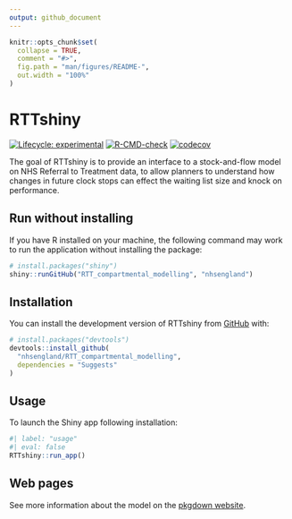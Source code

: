 ```yaml
---
output: github_document
---
```


<!-- README.md is generated from README.Rmd. Please edit that file -->

```r
knitr::opts_chunk$set(
  collapse = TRUE,
  comment = "#>",
  fig.path = "man/figures/README-",
  out.width = "100%"
)
```

# RTTshiny

<!-- badges: start -->
[![Lifecycle: experimental](https://img.shields.io/badge/lifecycle-experimental-orange.svg)](https://lifecycle.r-lib.org/articles/stages.html#experimental)
[![R-CMD-check](https://github.com/nhs-bnssg-analytics/RTT_compartmental_modelling/actions/workflows/R-CMD-check.yaml/badge.svg)](https://github.com/nhs-bnssg-analytics/RTT_compartmental_modelling/actions/workflows/R-CMD-check.yaml)
[![codecov](https://codecov.io/gh/nhs-bnssg-analytics/RTT_compartmental_modelling/graph/badge.svg?token=O2KBKLVUOD)](https://codecov.io/gh/nhs-bnssg-analytics/RTT_compartmental_modelling)
<!-- badges: end -->

The goal of RTTshiny is to provide an interface to a stock-and-flow model on NHS Referral to Treatment data, to allow planners to understand how changes in future clock stops can effect the waiting list size and knock on performance.

## Run without installing

If you have R installed on your machine, the following command may work to run the application without installing the package:

``` r
# install.packages("shiny")
shiny::runGitHub("RTT_compartmental_modelling", "nhsengland")
```

## Installation

You can install the development version of RTTshiny from [GitHub](https://github.com/) with:

``` r
# install.packages("devtools")
devtools::install_github(
  "nhsengland/RTT_compartmental_modelling",
  dependencies = "Suggests"
)
```

## Usage

To launch the Shiny app following installation:

```r
#| label: "usage"
#| eval: false
RTTshiny::run_app()
```


## Web pages

See more information about the model on the [pkgdown website](https://nhs-bnssg-analytics.github.io/RTT_compartmental_modelling/).

